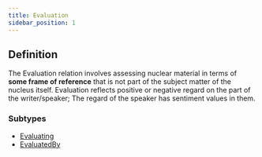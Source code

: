 ```yaml
---
title: Evaluation
sidebar_position: 1
---
```


## Definition

The Evaluation relation involves assessing nuclear material in terms of **some frame of reference** that is not part of the subject matter of the nucleus itself.
Evaluation reflects positive or negative regard on the part of the writer/speaker;
The regard of the speaker has sentiment values in them.

### Subtypes
- [Evaluating](./evaluating.mdx)
- [EvaluatedBy](./evaluatedby.mdx)
